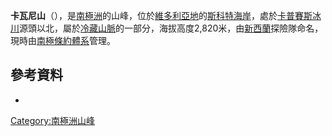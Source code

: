 {{Coord|74|3|S|163|3|E|source:GNIS|display=title}}

'''卡瓦尼山'''（{{lang-en|Mount Cavaney}}），是[[南極洲|南極洲]]的山峰，位於[[維多利亞地|維多利亞地]]的[[斯科特海岸|斯科特海岸]]，處於[[卡普賽斯冰川|卡普賽斯冰川]]源頭以北，屬於[[冷藏山脈|冷藏山脈]]的一部分，海拔高度2,820米，由[[新西蘭|新西蘭]]探險隊命名，現時由[[南極條約體系|南極條約體系]]管理。

==參考資料==
* {{usgs-gazetteer|id=2543|name=Cavaney, Mount}}

{{DEFAULTSORT:Mount Cavaney}}
[[Category:南極洲山峰|Category:南極洲山峰]]


{{ScottCoast-geo-stub}}